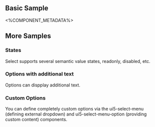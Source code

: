 
## Basic Sample
<Basic />

<%COMPONENT_METADATA%>

## More Samples

### States
Select supports several semantic value states, readonly, disabled, etc.

<States />


### Options with additional text
Options can dispplay additional text.

<AdditionalText />


### Custom Options
You can define completely custom options via the ui5-select-menu (defining external dropdown)
and ui5-select-menu-option (providing custom content) components.

<CustomOptions />